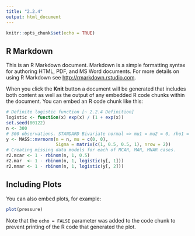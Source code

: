 ```yaml
---
title: "2.2.4"
output: html_document
---
```


```r
knitr::opts_chunk$set(echo = TRUE)
```

## R Markdown

This is an R Markdown document. Markdown is a simple formatting syntax for authoring HTML, PDF, and MS Word documents. For more details on using R Markdown see <http://rmarkdown.rstudio.com>.

When you click the **Knit** button a document will be generated that includes both content as well as the output of any embedded R code chunks within the document. You can embed an R code chunk like this:

```r
# Definite logistic function [~ 2.2.4 Definition]
logistic <- function(x) exp(x) / (1 + exp(x))
set.seed(80122)
n <- 300
# 300 observations. STANDARD Bivariate normal => mu1 = mu2 = 0, rho1 = rho2 = 1, and correlation given as 0.5 [gives us Sigma matrix] 
y <- MASS::mvrnorm(n = n, mu = c(0, 0),
                   Sigma = matrix(c(1, 0.5, 0.5, 1), nrow = 2))
# Creating missing data models for each of MCAR, MAR, MNAR cases.
r2.mcar <- 1 - rbinom(n, 1, 0.5)
r2.mar  <- 1 - rbinom(n, 1, logistic(y[, 1]))
r2.mnar <- 1 - rbinom(n, 1, logistic(y[, 2]))
```

## Including Plots

You can also embed plots, for example:

```r
plot(pressure)
```

Note that the `echo = FALSE` parameter was added to the code chunk to prevent printing of the R code that generated the plot.
